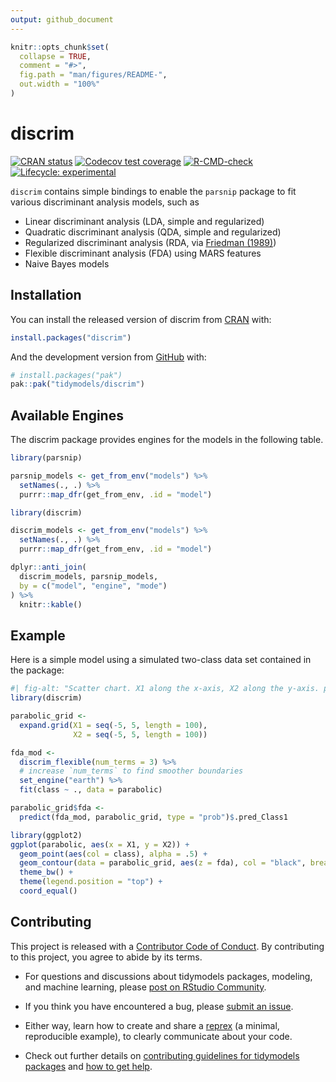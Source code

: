 ```yaml
---
output: github_document
---
```


<!-- README.md is generated from README.Rmd. Please edit that file -->

```r
knitr::opts_chunk$set(
  collapse = TRUE,
  comment = "#>",
  fig.path = "man/figures/README-",
  out.width = "100%"
)
```

# discrim

<!-- badges: start -->
[![CRAN status](https://www.r-pkg.org/badges/version/discrim)](https://cran.r-project.org/package=discrim)
[![Codecov test coverage](https://codecov.io/gh/tidymodels/discrim/branch/main/graph/badge.svg)](https://app.codecov.io/gh/tidymodels/discrim?branch=main)
[![R-CMD-check](https://github.com/tidymodels/discrim/actions/workflows/R-CMD-check.yaml/badge.svg)](https://github.com/tidymodels/discrim/actions/workflows/R-CMD-check.yaml)
[![Lifecycle: experimental](https://img.shields.io/badge/lifecycle-experimental-orange.svg)](https://lifecycle.r-lib.org/articles/stages.html)
<!-- badges: end -->

`discrim` contains simple bindings to enable the `parsnip` package to fit various discriminant analysis models, such as 

-   Linear discriminant analysis (LDA, simple and regularized)
-   Quadratic discriminant analysis (QDA, simple and regularized)
 * Regularized discriminant analysis (RDA, via [Friedman (1989)](https://scholar.google.com/scholar?hl=en&as_sdt=0%2C7&q=%22Regularized+Discriminant+Analysis%22&btnG=))
 * Flexible discriminant analysis (FDA) using MARS features
 * Naive Bayes models
 
## Installation

You can install the released version of discrim from [CRAN](https://CRAN.R-project.org) with:

``` r
install.packages("discrim")
```

And the development version from [GitHub](https://github.com/) with:

``` r
# install.packages("pak")
pak::pak("tidymodels/discrim")
```
  
## Available Engines

The discrim package provides engines for the models in the following table.

```r
library(parsnip)

parsnip_models <- get_from_env("models") %>%
  setNames(., .) %>%
  purrr::map_dfr(get_from_env, .id = "model")

library(discrim)

discrim_models <- get_from_env("models") %>%
  setNames(., .) %>%
  purrr::map_dfr(get_from_env, .id = "model")

dplyr::anti_join(
  discrim_models, parsnip_models, 
  by = c("model", "engine", "mode")
) %>%
  knitr::kable()
```

## Example

Here is a simple model using a simulated two-class data set contained in the package:

```r
#| fig-alt: "Scatter chart. X1 along the x-axis, X2 along the y-axis. points are scattered, with a trend between X1 and X2. Most of the middle points are colored and labeled Class2, with the remaining points labeled Class1. Two connected straight lines, doing its best to separate the two classes."
library(discrim)

parabolic_grid <-
  expand.grid(X1 = seq(-5, 5, length = 100),
              X2 = seq(-5, 5, length = 100))

fda_mod <-
  discrim_flexible(num_terms = 3) %>%
  # increase `num_terms` to find smoother boundaries
  set_engine("earth") %>%
  fit(class ~ ., data = parabolic)

parabolic_grid$fda <-
  predict(fda_mod, parabolic_grid, type = "prob")$.pred_Class1

library(ggplot2)
ggplot(parabolic, aes(x = X1, y = X2)) +
  geom_point(aes(col = class), alpha = .5) +
  geom_contour(data = parabolic_grid, aes(z = fda), col = "black", breaks = .5) +
  theme_bw() +
  theme(legend.position = "top") +
  coord_equal()
```

## Contributing

This project is released with a [Contributor Code of Conduct](https://contributor-covenant.org/version/2/1/CODE_OF_CONDUCT.html). By contributing to this project, you agree to abide by its terms.

- For questions and discussions about tidymodels packages, modeling, and machine learning, please [post on RStudio Community](https://community.rstudio.com/new-topic?category_id=15&tags=tidymodels,question).

- If you think you have encountered a bug, please [submit an issue](https://github.com/tidymodels/discrim/issues).

- Either way, learn how to create and share a [reprex](https://reprex.tidyverse.org/articles/articles/learn-reprex.html) (a minimal, reproducible example), to clearly communicate about your code.

- Check out further details on [contributing guidelines for tidymodels packages](https://www.tidymodels.org/contribute/) and [how to get help](https://www.tidymodels.org/help/).
